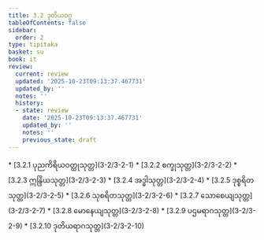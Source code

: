 ```yaml
---
title: 3.2 ဒုတိယဝဂ္ဂ
tableOfContents: false
sidebar:
  order: 2
type: tipitaka
basket: su
book: it
review:
  current: review
  updated: '2025-10-23T09:13:37.467731'
  updated_by: ''
  notes: ''
  history:
  - state: review
    date: '2025-10-23T09:13:37.467731'
    updated_by: ''
    notes: ''
    previous_state: draft
---
```



<ReviewStatus review={frontmatter.review} showDetails={true} />

<HypothesisAnnotation frontmatter={frontmatter} />

<DynamicBreadcrumb />



<TableOfContents book="it" section="3.2">
* [3.2.1 ပုညကိရိယဝတ္ထုသုတ္တ](3-2/3-2-1)
* [3.2.2 စက္ခုသုတ္တ](3-2/3-2-2)
* [3.2.3 ဣန္ဒြိယသုတ္တ](3-2/3-2-3)
* [3.2.4 အဒ္ဓါသုတ္တ](3-2/3-2-4)
* [3.2.5 ဒုစ္စရိတသုတ္တ](3-2/3-2-5)
* [3.2.6 သုစရိတသုတ္တ](3-2/3-2-6)
* [3.2.7 သောစေယျသုတ္တ](3-2/3-2-7)
* [3.2.8 မောနေယျသုတ္တ](3-2/3-2-8)
* [3.2.9 ပဌမရာဂသုတ္တ](3-2/3-2-9)
* [3.2.10 ဒုတိယရာဂသုတ္တ](3-2/3-2-10)
</TableOfContents>